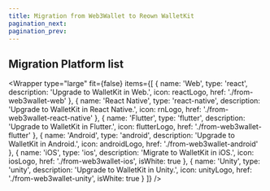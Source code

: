 ```yaml
---
title: Migration from Web3Wallet to Reown WalletKit
pagination_next: 
pagination_prev:
---
```



## Migration Platform list

<Wrapper
  type="large"
  fit={false}
  items={[
    {
      name: 'Web',
      type: 'react',
      description: 'Upgrade to WalletKit in Web.',
      icon: reactLogo,
      href: './from-web3wallet-web'
    },
    {
      name: 'React Native',
      type: 'react-native',
      description: 'Upgrade to WalletKit in React Native.',
      icon: rnLogo,
      href: './from-web3wallet-react-native'
    },
    {
      name: 'Flutter',
      type: 'flutter',
      description: 'Upgrade to WalletKit in Flutter.',
      icon: flutterLogo,
      href: './from-web3wallet-flutter'
    },
    {
      name: 'Android',
      type: 'android',
      description: 'Upgrade to WalletKit in Android.',
      icon: androidLogo,
      href: './from-web3wallet-android'
    },
    {
      name: 'iOS',
      type: 'ios',
      description: 'Migrate to WalletKit in iOS.',
      icon: iosLogo,
      href: './from-web3wallet-ios',
      isWhite: true
    },
    {
      name: 'Unity',
      type: 'unity',
      description: 'Upgrade to WalletKit in Unity.',
      icon: unityLogo,
      href: './from-web3wallet-unity',
      isWhite: true
    }
  ]}
/>
